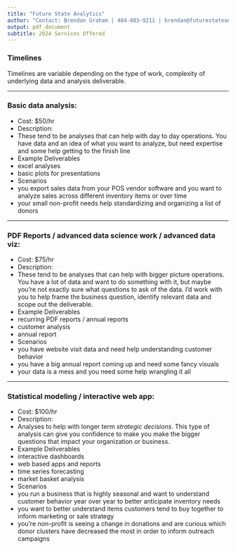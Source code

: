 ```yaml
---
title: "Future State Analytics"
author: "Contact: Brendan Graham | 484-883-9211 | brendan@futurestateanalytics.io"
output: pdf_document
subtitle: 2024 Services Offered
---
```


### Timelines

Timelines are variable depending on the type of work, complexity of underlying data and analysis deliverable.

------------------------------------------------------------------------

### Basic data analysis:

-   Cost: \$50/hr
-   Description:
-   These tend to be analyses that can help with day to day operations. You have data and an idea of what you want to analyze, but need expertise and some help getting to the finish line
-   Example Deliverables
-   excel analyses
-   basic plots for presentations
-   Scenarios
-   you export sales data from your POS vendor software and you want to analyze sales across different inventory items or over time
-   your small non-profit needs help standardizing and organizing a list of donors

------------------------------------------------------------------------

### PDF Reports / advanced data science work / advanced data viz:

-   Cost: \$75/hr
-   Description:
-   These tend to be analyses that can help with bigger picture operations. You have a lot of data and want to do something with it, but maybe you're not exactly sure what questions to ask of the data. I'd work with you to help frame the business question, identify relevant data and scope out the deliverable.
-   Example Deliverables
-   recurring PDF reports / annual reports
-   customer analysis
-   annual report
-   Scenarios
-   you have website visit data and need help understanding customer behavior
-   you have a big annual report coming up and need some fancy visuals
-   your data is a mess and you need some help wrangling it all

------------------------------------------------------------------------

### Statistical modeling / interactive web app:

-   Cost: \$100/hr
-   Description:
-   Analyses to help with longer term *strategic decisions*. This type of analysis can give you confidence to make you make the bigger questions that impact your organization or business.
-   Example Deliverables
-   interactive dashboards
-   web based apps and reports
-   time series forecasting
-   market basket analysis
-   Scenarios
-   you run a business that is highly seasonal and want to understand customer behavior year over year to better anticipate inventory needs
-   you want to better understand items customers tend to buy together to inform marketing or sale strategy
-   you're non-profit is seeing a change in donations and are curious which donor clusters have decreased the most in order to inform outreach campaigns
